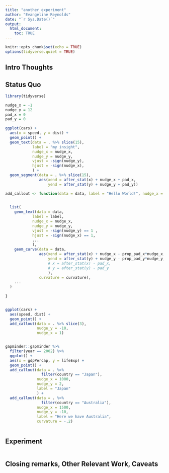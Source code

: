 ```yaml
---
title: "another experiment"
author: "Evangeline Reynolds"
date: "`r Sys.Date()`"
output: 
  html_document:
    toc: TRUE
---
```


```r
knitr::opts_chunk$set(echo = TRUE)
options(tidyverse.quiet = TRUE)
```




## Intro Thoughts


## Status Quo

```r
library(tidyverse)

nudge_x = -1
nudge_y = 12
pad_x = 0
pad_y = 0

ggplot(cars) + 
  aes(x = speed, y = dist) + 
  geom_point() + 
  geom_text(data = . %>% slice(15),
            label = "my insight",
            nudge_x = nudge_x,
            nudge_y = nudge_y, 
            vjust = -sign(nudge_y),
            hjust = -sign(nudge_x),
            ) +
  geom_segment(data = . %>% slice(15),
               aes(xend = after_stat(x) + nudge_x + pad_x,
                   yend = after_stat(y) + nudge_y + pad_y))
```


```r
add_callout <- function(data = data, label = "Hello World!", nudge_x = 0, nudge_y = 0, prop_pad_x = .1, prop_pad_y = .1, curvature = 0, ... ){

  
  list(
    geom_text(data = data,
            label = label,
            nudge_x = nudge_x,
            nudge_y = nudge_y, 
            vjust = -sign(nudge_y) == 1 ,
            hjust = -sign(nudge_x) == 1,
            ...
            ),
    geom_curve(data = data,
               aes(xend = after_stat(x) + nudge_x - prop_pad_x*nudge_x,
                   yend = after_stat(y) + nudge_y - prop_pad_y*nudge_y,
                   # x = after_stat(x) - pad_x,
                   # y = after_stat(y) - pad_y
                   ),
               curvature = curvature),
    ...
  )
    
}


ggplot(cars) +
  aes(speed, dist) + 
  geom_point() + 
  add_callout(data = . %>% slice(3), 
              nudge_y = -10, 
              nudge_x = 1)


gapminder::gapminder %>% 
  filter(year == 2002) %>% 
  ggplot() + 
  aes(x = gdpPercap, y = lifeExp) + 
  geom_point() + 
  add_callout(data = . %>% 
                filter(country == "Japan"),
              nudge_x = 1000,
              nudge_y = 2,
              label = "Japan" 
              ) + 
  add_callout(data = . %>% 
                filter(country == "Australia"),
              nudge_x = 1500,
              nudge_y = -10,
              label = "Here we have Australia",
              curvature = -.2)



```

## Experiment

```r

```



## Closing remarks, Other Relevant Work, Caveats

